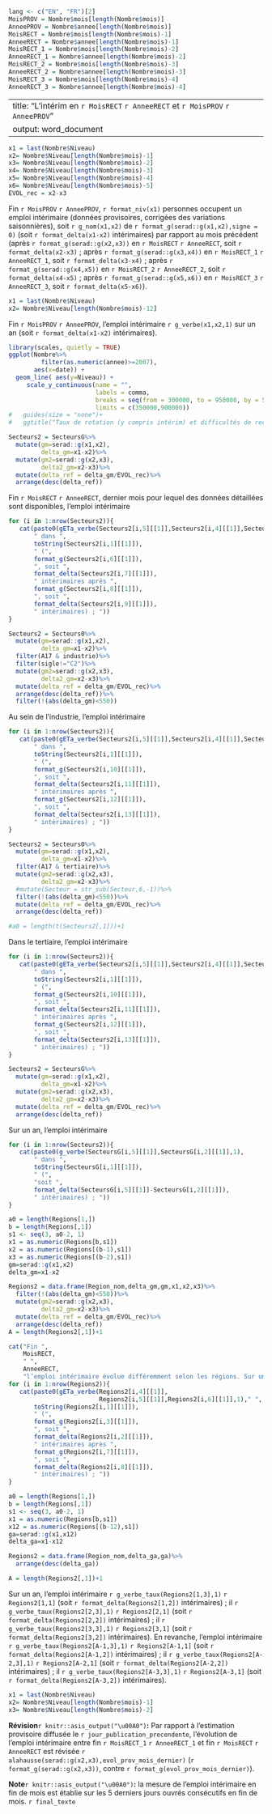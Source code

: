 
```r
lang <- c("EN", "FR")[2] 
MoisPROV = Nombre$mois[length(Nombre$mois)]
AnneePROV = Nombre$annee[length(Nombre$mois)]
MoisRECT = Nombre$mois[length(Nombre$mois)-1]
AnneeRECT = Nombre$annee[length(Nombre$mois)-1]
MoisRECT_1 = Nombre$mois[length(Nombre$mois)-2]
AnneeRECT_1 = Nombre$annee[length(Nombre$mois)-2]
MoisRECT_2 = Nombre$mois[length(Nombre$mois)-3]
AnneeRECT_2 = Nombre$annee[length(Nombre$mois)-3]
MoisRECT_3 = Nombre$mois[length(Nombre$mois)-4]
AnneeRECT_3 = Nombre$annee[length(Nombre$mois)-4]
```
---
title: "L'intérim en `r MoisRECT` `r AnneeRECT` et `r MoisPROV` `r AnneePROV`"
output: word_document  
---
<!-- output: odt_document   -->
<!-- output: word_document   -->
<!-- #lang <- c("EN", "FR")[2]  #choix du français #R-Lang #https://statnmap.com/fr/2017-04-04-formater-texte-avec-conditions-dans-chunks-rmarkdown-article-complet-iframe/  -->

```r
x1 = last(Nombre$Niveau)
x2= Nombre$Niveau[length(Nombre$mois)-1]
x3= Nombre$Niveau[length(Nombre$mois)-2]
x4= Nombre$Niveau[length(Nombre$mois)-3]
x5= Nombre$Niveau[length(Nombre$mois)-4]
x6= Nombre$Niveau[length(Nombre$mois)-5]
EVOL_rec = x2-x3

```

Fin `r MoisPROV` `r AnneePROV`, `r format_niv(x1)` personnes occupent un emploi intérimaire (données provisoires, corrigées des variations saisonnières), soit `r g_nom(x1,x2)` de `r format_g(serad::g(x1,x2),signe = 0)` (soit `r format_delta(x1-x2)` intérimaires) par rapport au mois précédent (après `r format_g(serad::g(x2,x3))` en `r MoisRECT` `r AnneeRECT`, soit `r format_delta(x2-x3)` ;
après `r format_g(serad::g(x3,x4))` en `r MoisRECT_1` `r AnneeRECT_1`, soit `r format_delta(x3-x4)` ;
après `r format_g(serad::g(x4,x5))` en `r MoisRECT_2` `r AnneeRECT_2`, soit `r format_delta(x4-x5)` ;
après `r format_g(serad::g(x5,x6))` en `r MoisRECT_3` `r AnneeRECT_3`, soit `r format_delta(x5-x6)`). 


```r
x1 = last(Nombre$Niveau)
x2= Nombre$Niveau[length(Nombre$mois)-12]

```
Fin `r MoisPROV` `r AnneePROV`, l’emploi intérimaire `r g_verbe(x1,x2,1)` sur un an (soit `r format_delta(x1-x2)` intérimaires).


```r
library(scales, quietly = TRUE)
ggplot(Nombre%>%
         filter(as.numeric(annee)>=2007), 
       aes(x=date)) +
  geom_line( aes(y=Niveau)) +
     scale_y_continuous(name = "",
                        labels = comma,
                        breaks = seq(from = 300000, to = 950000, by = 50000),
                        limits = c(350000,900000))
#   guides(size = "none")+
#   ggtitle("Taux de rotation (y compris intérim) et difficultés de recrutement \n de 2007 à 2014, par secteur")

```


```r
Secteurs2 = SecteursG%>%
  mutate(gm=serad::g(x1,x2),
         delta_gm=x1-x2)%>%
  mutate(gm2=serad::g(x2,x3),
         delta2_gm=x2-x3)%>%
  mutate(delta_ref = delta_gm/EVOL_rec)%>%
  arrange(desc(delta_ref))
```
Fin `r MoisRECT` `r AnneeRECT`, dernier mois pour lequel des données détaillées sont disponibles, l’emploi intérimaire
```r
for (i in 1:nrow(Secteurs2)){
   cat(paste0(gETa_verbe(Secteurs2[i,5][[1]],Secteurs2[i,4][[1]],Secteurs2[i,3][[1]],1),
       " dans ",
       toString(Secteurs2[i,1][[1]]),
       " (",
       format_g(Secteurs2[i,6][[1]]),
       ", soit ",
       format_delta(Secteurs2[i,7][[1]]),
       " intérimaires après ",
       format_g(Secteurs2[i,8][[1]]),
       ", soit ",
       format_delta(Secteurs2[i,9][[1]]),
       " intérimaires) ; "))
}
```
```r
Secteurs2 = Secteurs0%>%
  mutate(gm=serad::g(x1,x2),
         delta_gm=x1-x2)%>%
  filter(A17 & industrie)%>%
  filter(sigle!="C2")%>%
  mutate(gm2=serad::g(x2,x3),
         delta2_gm=x2-x3)%>%
  mutate(delta_ref = delta_gm/EVOL_rec)%>%
  arrange(desc(delta_ref))%>%
  filter(!(abs(delta_gm)<550))
```

Au sein de l’industrie, l’emploi intérimaire
```r
for (i in 1:nrow(Secteurs2)){
   cat(paste0(gETa_verbe(Secteurs2[i,5][[1]],Secteurs2[i,4][[1]],Secteurs2[i,3][[1]],1),
       " dans ",
       toString(Secteurs2[i,1][[1]]),
       " (",
       format_g(Secteurs2[i,10][[1]]),
       ", soit ",
       format_delta(Secteurs2[i,11][[1]]),
       " intérimaires après ",
       format_g(Secteurs2[i,12][[1]]),
       ", soit ",
       format_delta(Secteurs2[i,13][[1]]),
       " intérimaires) ; "))
}
```


```r

Secteurs2 = Secteurs0%>%
  mutate(gm=serad::g(x1,x2),
         delta_gm=x1-x2)%>%
  filter(A17 & tertiaire)%>%
  mutate(gm2=serad::g(x2,x3),
         delta2_gm=x2-x3)%>%
  #mutate(Secteur = str_sub(Secteur,6,-1))%>%
  filter(!(abs(delta_gm)<550))%>%
  mutate(delta_ref = delta_gm/EVOL_rec)%>%
  arrange(desc(delta_ref))

#a0 = length(t(Secteurs2[,1]))+1

```

Dans le tertiaire, l’emploi intérimaire 
```r
for (i in 1:nrow(Secteurs2)){
   cat(paste0(gETa_verbe(Secteurs2[i,5][[1]],Secteurs2[i,4][[1]],Secteurs2[i,3][[1]],1),
       " dans ",
       toString(Secteurs2[i,1][[1]]),
       " (",
       format_g(Secteurs2[i,10][[1]]),
       ", soit ",
       format_delta(Secteurs2[i,11][[1]]),
       " intérimaires après ",
       format_g(Secteurs2[i,12][[1]]),
       ", soit ",
       format_delta(Secteurs2[i,13][[1]]),
       " intérimaires) ; "))
}
```

```r
Secteurs2 = SecteursG%>%
  mutate(gm=serad::g(x1,x2),
         delta_gm=x1-x2)%>%
  mutate(gm2=serad::g(x2,x3),
         delta2_gm=x2-x3)%>%
  mutate(delta_ref = delta_gm/EVOL_rec)%>%
  arrange(desc(delta_ref))
```
Sur un an, l’emploi intérimaire 
```r
for (i in 1:nrow(Secteurs2)){
   cat(paste0(g_verbe(SecteursG[i,5][[1]],SecteursG[i,2][[1]],1),
       " dans ",
       toString(SecteursG[i,1][[1]]),
       " (",
       "soit ",
       format_delta(SecteursG[i,5][[1]]-SecteursG[i,2][[1]]),
       " intérimaires) ; "))
}
```


```r
a0 = length(Regions[1,])
b = length(Regions[,1])
s1 <- seq(3, a0-2, 1)
x1 = as.numeric(Regions[b,s1])
x2 = as.numeric(Regions[(b-1),s1])
x3 = as.numeric(Regions[(b-2),s1])
gm=serad::g(x1,x2)
delta_gm=x1-x2

Regions2 = data.frame(Region_nom,delta_gm,gm,x1,x2,x3)%>%
  filter(!(abs(delta_gm)<550))%>%
  mutate(gm2=serad::g(x2,x3),
         delta2_gm=x2-x3)%>%
  mutate(delta_ref = delta_gm/EVOL_rec)%>%
  arrange(desc(delta_ref))
A = length(Regions2[,1])+1
```
  
```r
cat("Fin ",
    MoisRECT,
    " ",
    AnneeRECT,
    "l’emploi intérimaire évolue différemment selon les régions. Sur un mois, l’emploi intérimaire ")
for (i in 1:nrow(Regions2)){
   cat(paste0(gETa_verbe(Regions2[i,4][[1]],
                         Regions2[i,5][[1]],Regions2[i,6][[1]],1)," ",
       toString(Regions2[i,1][[1]]),
       " (",
       format_g(Regions2[i,3][[1]]),
       ", soit ",
       format_delta(Regions2[i,2][[1]]),
       " intérimaires après ",
       format_g(Regions2[i,7][[1]]),
       ", soit ",
       format_delta(Regions2[i,8][[1]]),
       " intérimaires) ; "))
}
```



```r
a0 = length(Regions[1,])
b = length(Regions[,1])
s1 <- seq(3, a0-2, 1)
x1 = as.numeric(Regions[b,s1])
x12 = as.numeric(Regions[(b-12),s1])
ga=serad::g(x1,x12)
delta_ga=x1-x12

Regions2 = data.frame(Region_nom,delta_ga,ga)%>%
  arrange(desc(delta_ga))

A = length(Regions2[,1])+1

```


Sur un an, l’emploi intérimaire `r g_verbe_taux(Regions2[1,3],1)` `r Regions2[1,1]` (soit `r format_delta(Regions2[1,2])` intérimaires) ; il `r g_verbe_taux(Regions2[2,3],1)`  `r Regions2[2,1]` (soit `r format_delta(Regions2[2,2])` intérimaires) ; il `r g_verbe_taux(Regions2[3,3],1)` `r Regions2[3,1]` (soit `r format_delta(Regions2[3,2])` intérimaires).
En revanche, l’emploi intérimaire `r g_verbe_taux(Regions2[A-1,3],1)`  `r Regions2[A-1,1]` (soit `r format_delta(Regions2[A-1,2])` intérimaires) ; il `r g_verbe_taux(Regions2[A-2,3],1)`  `r Regions2[A-2,1]` (soit `r format_delta(Regions2[A-2,2])` intérimaires) ; il `r g_verbe_taux(Regions2[A-3,3],1)` `r Regions2[A-3,1]` (soit `r format_delta(Regions2[A-3,2])` intérimaires).

```r
x1 = last(Nombre$Niveau)
x2= Nombre$Niveau[length(Nombre$mois)-1]
x3= Nombre$Niveau[length(Nombre$mois)-2]
```
**Révision**`r knitr::asis_output("\u00A0")`**:**  Par rapport à l’estimation provisoire diffusée le `r jour_publication_precendente`, l’évolution de l’emploi intérimaire entre fin `r MoisRECT_1`  `r AnneeRECT_1` et fin `r MoisRECT`  `r AnneeRECT` est révisée `r alahausse(serad::g(x2,x3),evol_prov_mois_dernier) ` (`r format_g(serad::g(x2,x3))`, contre `r format_g(evol_prov_mois_dernier)`).


**Note**`r knitr::asis_output("\u00A0")`**:** la mesure de l’emploi intérimaire en fin de mois est établie sur les 5 derniers jours ouvrés consécutifs en fin de mois. `r final_texte`
